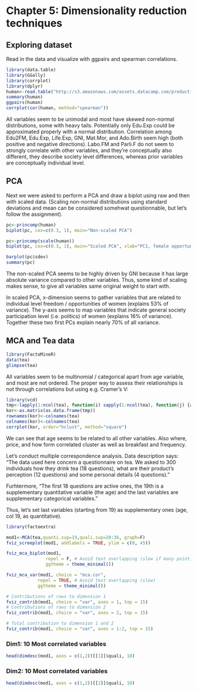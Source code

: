 # Chapter 5: Dimensionality reduction techniques

## Exploring dataset

Read in the data and visualize with ggpairs and spearman correlations.
```r
library(data.table)
library(GGally)
library(corrplot)
library(dplyr)
human<-read.table("http://s3.amazonaws.com/assets.datacamp.com/production/course_2218/datasets/human2.txt", row.names=1, header=T, sep=",")
summary(human)
ggpairs(human)
corrplot(cor(human, method="spearman"))
```

All variables seem to be unimodal and most have skewed non-normal distributions, some with heavy tails. Potentially only Edu.Exp could be approximated properly with a normal distribution. Correlation among Edu2FM, Edu.Exp, Life.Exp, GNI, Mat.Mor, and Ado.Birth seem high (both positive and negative directions). Labo.FM and Parli.F do not seem to strongly correlate with other variables, and they're conceptually also different, they describe society level differences, whereas prior variables are conceptually individual level.

## PCA

Next we were asked to perform a PCA and draw a biplot using raw and then with scaled data. (Scaling non-normal distributions using standard deviations and mean can be considered somehwat questionnable, but let's follow the assignment).

```r
pc<-princomp(human)
biplot(pc, cex=c(0.3, 1), main="Non-scaled PCA")

pc<-princomp(scale(human))
biplot(pc, cex=c(0.3, 1), main="Scaled PCA", xlab="PC1, female opportunity dimension (individual)", ylab="PC2, general female participation dimension (society level)")

barplot(pc$sdev)
summary(pc)
```

The non-scaled PCA seems to be highly driven by GNI because it has large absolute variance compared to other variables. Thus, some kind of scaling makes sense, to give all variables same original weight to start with.

In scaled PCA, x-dimension seems to gather variables that are related to individual level freedom / opportunities of women (explains 53% of variance). The y-axis seems to map variables that indicate general society participation level (i.e. politics) of women (explains 16% of variance). Together these two first PCs explain nearly 70% of all variance.
 
## MCA and Tea data
```r
library(FactoMineR)
data(tea)
glimpse(tea)
```

All variables seem to be multinomial / categorical apart from age variable, and most are not ordered. The proper way to assess their relationships is not through correlations but using e.g. Cramer's V:

```r
library(vcd)
tmp<-lapply(1:ncol(tea), function(i) sapply(1:ncol(tea), function(j) {assocstats(table(tea[,i], tea[,j]))$cramer}) )
kor<-as.matrix(as.data.frame(tmp))
rownames(kor)<-colnames(tea)
colnames(kor)<-colnames(tea)
corrplot(kor, order="hclust", method="square")
```

We can see that age seems to be related to all other variables. Also where, price, and how form correlated cluster as well as breakfast and frequency.

Let's conduct multiple correspondence analysis. Data description says: "The data used here concern a questionnaire on tea. We asked to 300 individuals how they drink tea (18 questions), what are their product's perception (12 questions) and some personal details (4 questions). "

Furhtermore, "The first 18 questions are active ones, the 19th is a supplementary quantitative variable (the age) and the last variables are supplementary categorical variables."

Thus, let's set last variables (starting from 19) as supplementary ones (age, col 19, as quantitative).

```r
library(factoextra)

mod1<-MCA(tea,quanti.sup=19,quali.sup=20:36, graph=F)
fviz_screeplot(mod1, addlabels = TRUE, ylim = c(0, 45))

fviz_mca_biplot(mod1, 
               repel = F, # Avoid text overlapping (slow if many point)
               ggtheme = theme_minimal())

fviz_mca_var(mod1, choice = "mca.cor", 
            repel = TRUE, # Avoid text overlapping (slow)
            ggtheme = theme_minimal())

# Contributions of rows to dimension 1
fviz_contrib(mod1, choice = "var", axes = 1, top = 15)
# Contributions of rows to dimension 2
fviz_contrib(mod1, choice = "var", axes = 2, top = 15)

# Total contribution to dimension 1 and 2
fviz_contrib(mod1, choice = "var", axes = 1:2, top = 15)

```

### Dim1: 10 Most correlated variables

```r
head(dimdesc(mod1, axes = c(1,2))[[1]]$quali, 10)
```

### Dim2: 10 Most correlated variables

```r
head(dimdesc(mod1, axes = c(1,2))[[2]]$quali, 10)
```


